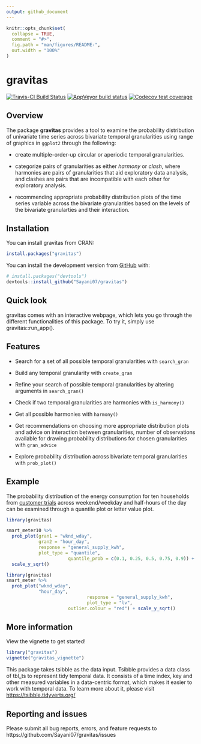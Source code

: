 ```yaml
---
output: github_document
---
```


<!-- README.md is generated from README.Rmd. Please edit that file -->

```r
knitr::opts_chunk$set(
  collapse = TRUE,
  comment = "#>",
  fig.path = "man/figures/README-",
  out.width = "100%"
)
```
# gravitas

<!-- badges: start -->

[![Travis-CI Build Status](https://travis-ci.org/Sayani07/gravitas.svg?branch=master)](https://travis-ci.org/Sayani07/gravitas)
[![AppVeyor build status](https://ci.appveyor.com/api/projects/status/github/Sayani07/gravitas?branch=master&svg=true)](https://ci.appveyor.com/project/Sayani07/gravitas)
[![Codecov test coverage](https://codecov.io/gh/Sayani07/gravitas/branch/master/graph/badge.svg)](https://codecov.io/gh/Sayani07/gravitas?branch=master)



<!-- badges: end -->

## Overview

The package **gravitas** provides a tool to examine the probability distribution of univariate time series across bivariate temporal granularities using range of graphics in `ggplot2` through the following:  

 - create multiple-order-up circular or aperiodic temporal granularities.  
 
 - categorize pairs of granularities as either  *harmony* or *clash*, where harmonies are pairs of granularities that aid exploratory data analysis, and clashes are pairs that are incompatible with each other for exploratory analysis.  
 
 - recommending appropriate probability distribution plots of the time series variable across the bivariate granularities based on the levels of the bivariate granularties and their interaction.  

## Installation

You can install gravitas from CRAN:
  
```r
install.packages("gravitas")  
```

You can install the development version from [GitHub](https://github.com/) with:

```r
# install.packages("devtools")
devtools::install_github("Sayani07/gravitas")

```
## Quick look

gravitas comes with an interactive webpage, which lets you go through the different functionalities of this package. To try it, simply use gravitas::run_app().


## Features

  -  Search for a set of all possible temporal granularities with `search_gran`

  -  Build any temporal granularity with `create_gran` 

  - Refine your search of possible temporal granularities by altering arguments in `search_gran()`

 
  - Check if two temporal granularities are harmonies with `is_harmony()`
 
  - Get all possible harmonies with `harmony()`
 
  - Get recommendations on choosing more appropriate distribution plots and advice on interaction between granularities, number of observations available for drawing probability distributions for chosen granularities with `gran_advice`
  
  - Explore probability distribution across bivariate temporal granularities with `prob_plot()`
    
## Example

The probability distribution of the energy consumption for ten households from 
[customer trials](https://data.gov.au/dataset/ds-dga-4e21dea3-9b87-4610-94c7-15a8a77907ef/details?q=smart-meter) across weekend/weekday and half-hours of the day can be examined through a quantile plot or letter value plot.

```r
library(gravitas)

smart_meter10 %>% 
  prob_plot(gran1 = "wknd_wday",
            gran2 = "hour_day",
            response = "general_supply_kwh",
            plot_type = "quantile",
                       quantile_prob = c(0.1, 0.25, 0.5, 0.75, 0.9)) +
  scale_y_sqrt()
```    

```r
library(gravitas)
smart_meter %>% 
  prob_plot("wknd_wday",
            "hour_day",
                              response = "general_supply_kwh",
                              plot_type = "lv",
                       outlier.colour = "red") + scale_y_sqrt()
```    
  
## More information

View the vignette to get started! 


```r
library("gravitas")
vignette("gravitas_vignette")
```


This package takes tsibble as the data input. Tsibble provides a data class of tbl_ts to represent tidy temporal data. It consists of a time index, key and other measured variables in a data-centric format, which makes it easier to work with temporal data. To learn more about it, please visit [https://tsibble.tidyverts.org/](https://tsibble.tidyverts.org/)

## Reporting and issues
Please submit all bug reports, errors, and feature requests to https://github.com/Sayani07/gravitas/issues





